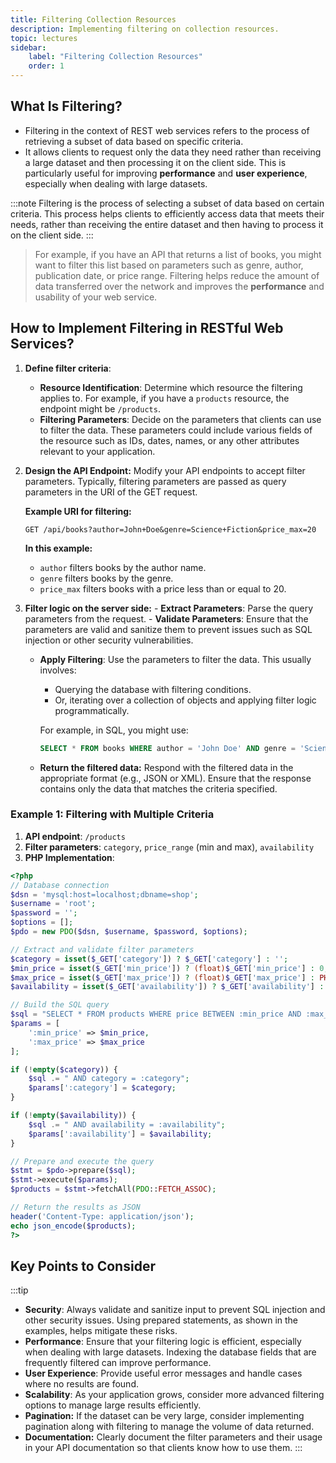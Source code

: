 ```yaml
---
title: Filtering Collection Resources
description: Implementing filtering on collection resources.
topic: lectures
sidebar:
    label: "Filtering Collection Resources"
    order: 1
---
```


## What Is Filtering?

- Filtering in the context of REST web services refers to the process of retrieving a subset of data based on specific criteria.
- It allows clients to request only the data they need rather than receiving a large dataset and then processing it on the client side. This is particularly useful for improving **performance** and **user experience**, especially when dealing with large datasets.

:::note
Filtering is the process of selecting a subset of data based on certain criteria. This process helps clients to efficiently access data that meets their needs, rather than receiving the entire dataset and then having to process it on the client side.
:::

 > For example, if you have an API that returns a list of books, you might want to filter this list based on parameters such as genre, author, publication date, or price range. Filtering helps reduce the amount of data transferred over the network and improves the **performance** and usability of your web service.

## How to Implement Filtering in RESTful Web Services?

1. **Define filter criteria**:
   - **Resource Identification**: Determine which resource the filtering applies to. For example, if you have a `products` resource, the endpoint might be `/products`.
   - **Filtering Parameters**: Decide on the parameters that clients can use to filter the data. These parameters could include various fields of the resource such as IDs, dates, names, or any other attributes relevant to your application.

2. **Design the API Endpoint:**
   Modify your API endpoints to accept filter parameters. Typically, filtering parameters are passed as query parameters in the URI of the GET request.

   **Example URI for filtering:**
   ```batch
   GET /api/books?author=John+Doe&genre=Science+Fiction&price_max=20
   ```

   **In this example:**
   - `author` filters books by the author name.
   - `genre` filters books by the genre.
   - `price_max` filters books with a price less than or equal to 20.   

3. **Filter logic on the server side:**
        - **Extract Parameters**: Parse the query parameters from the request.
        - **Validate Parameters**: Ensure that the parameters are valid and sanitize them to prevent issues such as SQL injection or other security vulnerabilities.   
   - **Apply Filtering**: Use the parameters to filter the data. This usually involves:
        - Querying the database with filtering conditions.
        - Or, iterating over a collection of objects and applying filter logic programmatically.
    
        For example, in SQL, you might use:
        ```sql
        SELECT * FROM books WHERE author = 'John Doe' AND genre = 'Science Fiction' AND price <= 20;
        ```

    - **Return the filtered data:** Respond with the filtered data in the appropriate format (e.g., JSON or XML). Ensure that the response contains only the data that matches the criteria specified.

### Example 1: Filtering with Multiple Criteria

1. **API endpoint**: `/products`
2. **Filter parameters**: `category`, `price_range` (min and max), `availability`
3. **PHP Implementation**:

```php
<?php
// Database connection
$dsn = 'mysql:host=localhost;dbname=shop';
$username = 'root';
$password = '';
$options = [];
$pdo = new PDO($dsn, $username, $password, $options);

// Extract and validate filter parameters
$category = isset($_GET['category']) ? $_GET['category'] : '';
$min_price = isset($_GET['min_price']) ? (float)$_GET['min_price'] : 0;
$max_price = isset($_GET['max_price']) ? (float)$_GET['max_price'] : PHP_INT_MAX;
$availability = isset($_GET['availability']) ? $_GET['availability'] : '';

// Build the SQL query
$sql = "SELECT * FROM products WHERE price BETWEEN :min_price AND :max_price";
$params = [
    ':min_price' => $min_price,
    ':max_price' => $max_price
];

if (!empty($category)) {
    $sql .= " AND category = :category";
    $params[':category'] = $category;
}

if (!empty($availability)) {
    $sql .= " AND availability = :availability";
    $params[':availability'] = $availability;
}

// Prepare and execute the query
$stmt = $pdo->prepare($sql);
$stmt->execute($params);
$products = $stmt->fetchAll(PDO::FETCH_ASSOC);

// Return the results as JSON
header('Content-Type: application/json');
echo json_encode($products);
?>
```

## Key Points to Consider

:::tip
- **Security**: Always validate and sanitize input to prevent SQL injection and other security issues. Using prepared statements, as shown in the examples, helps mitigate these risks.
- **Performance**: Ensure that your filtering logic is efficient, especially when dealing with large datasets. Indexing the database fields that are frequently filtered can improve performance.
- **User Experience**: Provide useful error messages and handle cases where no results are found.
- **Scalability**: As your application grows, consider more advanced filtering options to manage large results efficiently.
- **Pagination:** If the dataset can be very large, consider implementing pagination along with filtering to manage the volume of data returned.
- **Documentation:** Clearly document the filter parameters and their usage in your API documentation so that clients know how to use them.
:::
